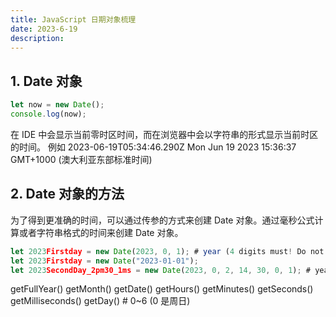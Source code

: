 ```yaml
---
title: JavaScript 日期对象梳理
date: 2023-6-19
description:
---
```


## 1. Date 对象

```js
let now = new Date();
console.log(now);
```

在 IDE 中会显示当前零时区时间，而在浏览器中会以字符串的形式显示当前时区的时间。
例如 2023-06-19T05:34:46.290Z
Mon Jun 19 2023 15:36:37 GMT+1000 (澳大利亚东部标准时间)

## 2. Date 对象的方法

为了得到更准确的时间，可以通过传参的方式来创建 Date 对象。通过毫秒公式计算或者字符串格式的时间来创建 Date 对象。

```js
let 2023Firstday = new Date(2023, 0, 1); # year (4 digits must! Do not write 2), month (0~11), date (starting from 1)
let 2023Firstday = new Date("2023-01-01");
let 2023SecondDay_2pm30_1ms = new Date(2023, 0, 2, 14, 30, 0, 1); # year, month, date, hour, minute, second, millisecond
```

getFullYear()
getMonth()
getDate()
getHours()
getMinutes()
getSeconds()
getMilliseconds()
getDay() # 0~6 (0 是周日)
